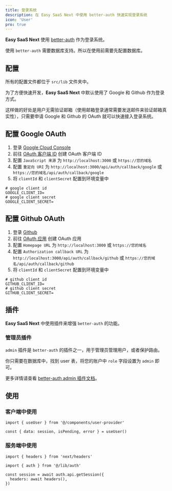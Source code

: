 ```yaml
---
title: 登录系统
description: 在 Easy SaaS Next 中使用 better-auth 快速实现登录系统
icon: 'User'
pro: true
---
```


**Easy SaaS Next** 使用 [better-auth](https://better-auth.com/) 作为登录系统。

使用 `better-auth` 需要数据库支持。所以在使用前需要先配置数据库。

## 配置

所有的配置文件都位于 `src/lib` 文件夹中。


<Files>
  <Folder name="src" defaultOpen>
    <Folder name="lib" defaultOpen>
      <File name="auth-client.ts" />
      <File name="auth.ts" />
    </Folder>
  </Folder>
</Files>

为了方便快速开发，**Easy SaaS Next** 中默认使用了 Google 和 Github 作为登录方式。

这样做的好处是用户无需验证邮箱（使用邮箱登录通常需要发送邮件来验证邮箱真实性），只需要申请 Google 和 Github 的 OAuth 就可以快速接入登录系统。

## 配置 Google OAuth

1. 登录 [Google Cloud Console](https://console.cloud.google.com/)
2. 前往 [OAuth 客户端 ID](https://console.cloud.google.com/apis/credentials) 创建 OAuth 客户端 ID
3. 配置 `JavaScript 来源` 为 `http://localhost:3000` 或 `https://您的域名`
3. 配置 `重定向 URI` 为 `http://localhost:3000/api/auth/callback/google` 或 `https://您的域名/api/auth/callback/google`
3. 将 `clientId` 和 `clientSecret` 配置到环境变量中

```text title=".env"
# google client id
GOOGLE_CLIENT_ID=
# google client secret
GOOGLE_CLIENT_SECRET=
```

## 配置 Github OAuth

1. 登录 [Github](https://github.com/settings/developers)
2. 前往 [OAuth 应用](https://github.com/settings/developers) 创建 OAuth 应用
3. 配置 `Homepage URL` 为 `http://localhost:3000` 或 `https://您的域名`
3. 配置 `Authorization callback URL` 为 `http://localhost:3000/api/auth/callback/github` 或 `https://您的域名/api/auth/callback/github`
3. 将 `clientId` 和 `clientSecret` 配置到环境变量中

```text title=".env"
# github client id
GITHUB_CLIENT_ID=
# github client secret
GITHUB_CLIENT_SECRET=
```

## 插件

**Easy SaaS Next** 中使用插件来增强 `better-auth` 的功能。

### 管理员插件

`admin` 插件是 `better-auth` 的插件之一，用于管理员管理用户，或者保护路由。

你只需要在数据库中，找到 user 表，将您的账户中 `role` 字段设置为 `admin` 即可。

更多详情请查看 [better-auth admin 插件文档](https://www.better-auth.com/docs/plugins/admin)。

## 使用

### 客户端中使用

```tsx
import { useUser } from '@/components/user-provider'

const { data: session, isPending, error } = useUser()
```

### 服务端中使用

```tsx
import { headers } from 'next/headers'

import { auth } from '@/lib/auth'

const session = await auth.api.getSession({
  headers: await headers(),
})
```